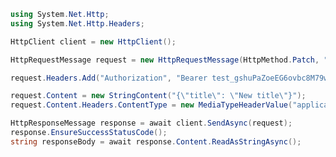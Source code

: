 ```csharp
using System.Net.Http;
using System.Net.Http.Headers;

HttpClient client = new HttpClient();

HttpRequestMessage request = new HttpRequestMessage(HttpMethod.Patch, "https://api.callbell.eu/v1/channels/7c996996fea947f4a1d5a11e7fac84db");

request.Headers.Add("Authorization", "Bearer test_gshuPaZoeEG6ovbc8M79w0QyM");

request.Content = new StringContent("{\"title\": \"New title\"}");
request.Content.Headers.ContentType = new MediaTypeHeaderValue("application/json");

HttpResponseMessage response = await client.SendAsync(request);
response.EnsureSuccessStatusCode();
string responseBody = await response.Content.ReadAsStringAsync();

```